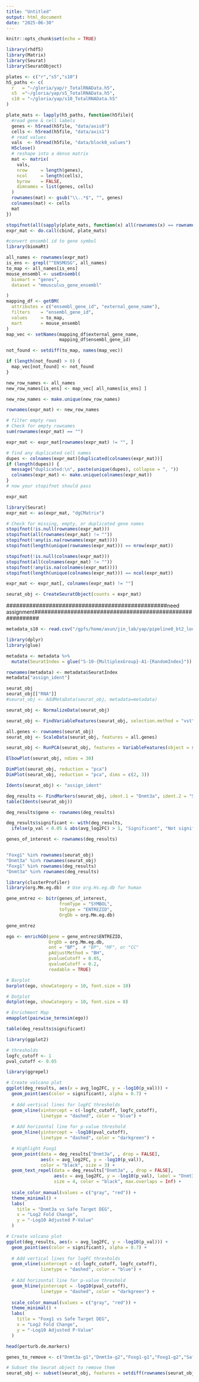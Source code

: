 ```yaml
---
title: "Untitled"
output: html_document
date: "2025-06-30"
---
```


```r
knitr::opts_chunk$set(echo = TRUE)
```


```r
library(rhdf5)
library(Matrix)
library(Seurat)
library(SeuratObject)

```


```r
plates <- c("r","s5","s10")
h5_paths <- c(
  r   = "~/gloria/yap/r_TotalRNAData.h5",
  s5  ="~/gloria/yap/s5_TotalRNAData.h5",
  s10 = "~/gloria/yap/s10_TotalRNAData.h5"
)

plate_mats <- lapply(h5_paths, function(h5file){
  #read gene & cell labels
  genes <- h5read(h5file, "data/axis0")
  cells <- h5read(h5file, "data/axis1")
  # read values
  vals  <- h5read(h5file, "data/block0_values")
  H5close()
  # reshape into a dense matrix
  mat <- matrix(
    vals,
    nrow     = length(genes),
    ncol     = length(cells),
    byrow    = FALSE,
    dimnames = list(genes, cells)
  )
  rownames(mat) <- gsub("\\..*$", "", genes)
  colnames(mat) <- cells
  mat
})

stopifnot(all(sapply(plate_mats, function(x) all(rownames(x) == rownames(plate_mats[[1]])))))
expr_mat <- do.call(cbind, plate_mats)

```


```r
#convert ensembl id to gene symbol
library(biomaRt)

all_names <- rownames(expr_mat)
is_ens <- grepl("^ENSMUSG", all_names)
to_map <- all_names[is_ens]
mouse_ensembl <- useEnsembl(
  biomart = "genes", 
  dataset = "mmusculus_gene_ensembl"

)
mapping_df <- getBM(
  attributes = c("ensembl_gene_id", "external_gene_name"),
  filters    = "ensembl_gene_id",
  values     = to_map,
  mart       = mouse_ensembl
)
map_vec <- setNames(mapping_df$external_gene_name,
                    mapping_df$ensembl_gene_id)

not_found <- setdiff(to_map, names(map_vec))

if (length(not_found) > 0) {
  map_vec[not_found] <- not_found
}

new_row_names <- all_names
new_row_names[is_ens] <- map_vec[ all_names[is_ens] ]

new_row_names <- make.unique(new_row_names)

rownames(expr_mat) <- new_row_names

```

```r
# filter empty rows
# Check for empty rownames
sum(rownames(expr_mat) == "")

expr_mat <- expr_mat[rownames(expr_mat) != "", ]

```

```r
# find any duplicated cell names
dupes <- colnames(expr_mat)[duplicated(colnames(expr_mat))]
if (length(dupes)) {
  message("duplicated:\n", paste(unique(dupes), collapse = ", "))
  colnames(expr_mat) <- make.unique(colnames(expr_mat))
}
# now your stopifnot should pass

```

```r
expr_mat
```

```r
library(Seurat)
expr_mat <- as(expr_mat, "dgCMatrix")

# Check for missing, empty, or duplicated gene names
stopifnot(!is.null(rownames(expr_mat)))
stopifnot(all(rownames(expr_mat) != ""))
stopifnot(!any(is.na(rownames(expr_mat))))
stopifnot(length(unique(rownames(expr_mat))) == nrow(expr_mat))

stopifnot(!is.null(colnames(expr_mat)))
stopifnot(all(colnames(expr_mat) != ""))
stopifnot(!any(is.na(colnames(expr_mat))))
stopifnot(length(unique(colnames(expr_mat))) == ncol(expr_mat))

expr_mat <- expr_mat[, colnames(expr_mat) != ""]

seurat_obj <- CreateSeuratObject(counts = expr_mat)

```


#################################################need assignment##########################################################


```r
metadata_s10 <- read.csv("/gpfs/home/asun/jin_lab/yap/pipeline0_bt2_local_alignment/split_s10/S10_metadata_matrix.csv")

library(dplyr)
library(glue)

metadata <- metadata %>%
  mutate(SeuratIndex = glue("S-10-{MultiplexGroup}-A1-{RandomIndex}"))

rownames(metadata) <- metadata$SeuratIndex
metadata["assign_ident"]
```
```r
seurat_obj
seurat_obj[["RNA"]]
#seurat_obj <- AddMetaData(seurat_obj, metadata=metadata)

seurat_obj <- NormalizeData(seurat_obj)

seurat_obj <- FindVariableFeatures(seurat_obj, selection.method = "vst", nfeatures = 2000)

all.genes <- rownames(seurat_obj)
seurat_obj <- ScaleData(seurat_obj, features = all.genes)

seurat_obj <- RunPCA(seurat_obj, features = VariableFeatures(object = seurat_obj))

ElbowPlot(seurat_obj, ndims = 30)

DimPlot(seurat_obj, reduction = "pca")
DimPlot(seurat_obj, reduction = "pca", dims = c(2, 3))

Idents(seurat_obj) <- "assign_ident"

deg_results <- FindMarkers(seurat_obj, ident.1 = "Dnmt3a", ident.2 = "Safe")
table(Idents(seurat_obj))

deg_results$gene <- rownames(deg_results)

deg_results$significant <- with(deg_results, 
  ifelse(p_val < 0.05 & abs(avg_log2FC) > 1, "Significant", "Not significant"))

genes_of_interest <- rownames(deg_results)


"Foxg1" %in% rownames(seurat_obj)
"Dnmt3a" %in% rownames(seurat_obj)
"Foxg1" %in% rownames(deg_results)
"Dnmt3a" %in% rownames(deg_results)

library(clusterProfiler)
library(org.Mm.eg.db)  # Use org.Hs.eg.db for human

gene_entrez <- bitr(genes_of_interest, 
                    fromType = "SYMBOL", 
                    toType = "ENTREZID", 
                    OrgDb = org.Mm.eg.db)

gene_entrez

ego <- enrichGO(gene = gene_entrez$ENTREZID,
                OrgDb = org.Mm.eg.db,
                ont = "BP",  # "BP", "MF", or "CC"
                pAdjustMethod = "BH",
                pvalueCutoff = 0.05,
                qvalueCutoff = 0.2,
                readable = TRUE)

# Barplot
barplot(ego, showCategory = 10, font.size = 10)

# Dotplot
dotplot(ego, showCategory = 10, font.size = 8)

# Enrichment Map
emapplot(pairwise_termsim(ego))

table(deg_results$significant)

library(ggplot2)

# thresholds
logfc_cutoff <- 1
pval_cutoff <- 0.05

library(ggrepel)

# Create volcano plot
ggplot(deg_results, aes(x = avg_log2FC, y = -log10(p_val))) +
  geom_point(aes(color = significant), alpha = 0.7) +
  
  # Add vertical lines for logFC thresholds
  geom_vline(xintercept = c(-logfc_cutoff, logfc_cutoff), 
             linetype = "dashed", color = "blue") +
  
  # Add horizontal line for p-value threshold
  geom_hline(yintercept = -log10(pval_cutoff), 
             linetype = "dashed", color = "darkgreen") +

  # Highlight Foxg1
  geom_point(data = deg_results["Dnmt3a", , drop = FALSE],
             aes(x = avg_log2FC, y = -log10(p_val)),
             color = "black", size = 3) +
  geom_text_repel(data = deg_results["Dnmt3a", , drop = FALSE],
                  aes(x = avg_log2FC, y = -log10(p_val), label = "Dnmt3a"),
                  size = 4, color = "black", max.overlaps = Inf) +
  
  scale_color_manual(values = c("gray", "red")) +
  theme_minimal() +
  labs(
    title = "Dnmt3a vs Safe Target DEG",
    x = "Log2 Fold Change",
    y = "-Log10 Adjusted P-Value"
  )

# Create volcano plot
ggplot(deg_results, aes(x = avg_log2FC, y = -log10(p_val))) +
  geom_point(aes(color = significant), alpha = 0.7) +
  
  # Add vertical lines for logFC thresholds
  geom_vline(xintercept = c(-logfc_cutoff, logfc_cutoff), 
             linetype = "dashed", color = "blue") +
  
  # Add horizontal line for p-value threshold
  geom_hline(yintercept = -log10(pval_cutoff), 
             linetype = "dashed", color = "darkgreen") +
  
  scale_color_manual(values = c("gray", "red")) +
  theme_minimal() +
  labs(
    title = "Foxg1 vs Safe Target DEG",
    x = "Log2 Fold Change",
    y = "-Log10 Adjusted P-Value"
  )

head(perturb.de.markers)

genes_to_remove <- c("Dnmt3a-g1","Dnmt3a-g2","Foxg1-g1","Foxg1-g2","Safe-g1","Safe-g2")  # replace with your gene names

# Subset the Seurat object to remove them
seurat_obj <- subset(seurat_obj, features = setdiff(rownames(seurat_obj), genes_to_remove))
```
